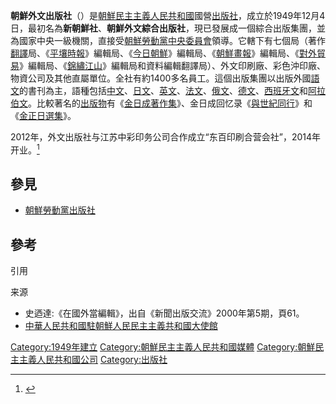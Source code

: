 '''朝鮮外文出版社'''（{{朝|名=北|諺=조선외국문도서출판사|漢=朝鮮外國文圖書出版社}}）是[[朝鮮民主主義人民共和國|朝鮮民主主義人民共和國]]國營[[出版社|出版社]]，成立於1949年12月4日，最初名為'''新朝鮮社'''、'''朝鮮外文綜合出版社'''，現已發展成一個綜合出版集團，並為國家中央一級機關，直接受[[朝鮮勞動黨|朝鮮勞動黨]][[中央委員會|中央委員會]]領導。它轄下有七個局（著作[[翻譯|翻譯]]局、《[[平壤時報|平壤時報]]》編輯局、《[[今日朝鲜_(杂志)|今日朝鮮]]》編輯局、《[[朝鲜_(画报)|朝鮮畫報]]》編輯局、《[[對外貿易_(雜誌)|對外貿易]]》編輯局、《[[錦繡江山|錦繡江山]]》編輯局和資料編輯翻譯局）、外文印刷廠、彩色沖印廠、物資公司及其他直屬單位。全社有約1400多名員工。這個出版集團以出版外國[[语文|語文]]的書刊為主，語種包括[[汉语|中文]]、[[日语|日文]]、[[英语|英文]]、[[法语|法文]]、[[俄语|俄文]]、[[德语|德文]]、[[西班牙语|西班牙文]]和[[阿拉伯语|阿拉伯文]]。比較著名的[[出版物|出版物]]有《[[金日成著作集|金日成著作集]]》、金日成回忆录《[[與世紀同行|與世紀同行]]》和《[[金正日選集|金正日選集]]》。

2012年，外文出版社与江苏中彩印务公司合作成立“东百印刷合营会社”，2014年开业。<ref>{{Cite web |url=http://www.tnpcp.com/html/619428205.html |title=存档副本 |accessdate=2020-05-14 |archive-date=2017-04-26 |archive-url=https://web.archive.org/web/20170426080344/http://www.tnpcp.com/html/619428205.html |dead-url=no }}</ref>

==參見==
*[[朝鮮勞動黨出版社|朝鮮勞動黨出版社]]

==參考==
;引用
{{Reflist}}
;来源
* 史迺達:《在國外當編輯》，出自《新聞出版交流》2000年第5期，頁61。
* [http://kp.china-embassy.org/chn/cxgk/cxwhjy/cxwhjg/t287845.htm 中華人民共和國駐朝鮮人民民主主義共和國大使館] {{Wayback|url=http://kp.china-embassy.org/chn/cxgk/cxwhjy/cxwhjg/t287845.htm |date=20111217184900 }}

[[Category:1949年建立|Category:1949年建立]]
[[Category:朝鮮民主主義人民共和國媒體|Category:朝鮮民主主義人民共和國媒體]]
[[Category:朝鮮民主主義人民共和國公司|Category:朝鮮民主主義人民共和國公司]]
[[Category:出版社|Category:出版社]]